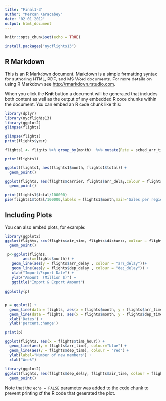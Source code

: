 ```yaml
---
title: "Final1-3"
author: "Mercan Karacabey"
date: "02 01 2019"
output: html_document
---
```


```r
knitr::opts_chunk$set(echo = TRUE)
```

```r
install.packages("nycflights13")
```
## R Markdown

This is an R Markdown document. Markdown is a simple formatting syntax for authoring HTML, PDF, and MS Word documents. For more details on using R Markdown see <http://rmarkdown.rstudio.com>.

When you click the **Knit** button a document will be generated that includes both content as well as the output of any embedded R code chunks within the document. You can embed an R code chunk like this:

```r
library(dplyr) 
library(nycflights13) 
library(ggplot2)
glimpse(flights)
```

```r

glimpse(flights)
print(flights$year)
```


```r
flights1 <- flights %>% group_by(month)  %>% mutate(Rate = sched_arr_time / sched_dep_time) %>% select(Rate,sched_arr_time,sched_dep_time,month) %>% summarise(total = sum(sched_arr_time))

print(flights1)

ggplot(flights1, aes(flights1$month, flights1$total)) + 
  geom_point()

```

```r


ggplot(flights, aes(flights$carrier, flights$arr_delay,colour = flights$month)) + 
  geom_point()

```


```r
print(flights1$total/100000)
pie(flights1$total/100000,labels = flights1$month,main="Sales per region")
```

## Including Plots

You can also embed plots, for example:

```r
library(ggplot2)
ggplot(flights, aes(flights$air_time, flights$distance, colour = flights$flight)) + 
  geom_point()
```

```r
 p<-ggplot(flights,
        aes(x=flights$month)) +
   geom_line(aes(y = flights$arr_delay , colour = "arr_delay"))+
   geom_line(aes(y = flights$dep_delay , colour = "dep_delay")) +
   xlab("Import/Export Date") +
   ylab("Amount  (Million $)") +
   ggtitle("Import & Export Amount")
   
ggplotly(p)
 
```

```r
p = ggplot() + 
  geom_line(data = flights, aes(x = flights$month, y = flights$arr_time), color = "blue") +
  geom_line(data = flights, aes(x = flights$month, y = flights$dep_time), color = "red") +
  xlab('Dates') +
  ylab('percent.change')

print(p)
```
```r
ggplot(flights, aes(x = flights$time_hour)) + 
  geom_line(aes(y = flights$arr_time), colour="blue") + 
  geom_line(aes(y = flights$dep_time), colour = "red") + 
  ylab(label="Number of new members") + 
  xlab("Week")
```



```r
library(ggplot2)
ggplot(flights, aes(flights$dep_delay, flights$air_time, colour = flights$flight)) + 
  geom_point()
```
Note that the `echo = FALSE` parameter was added to the code chunk to prevent printing of the R code that generated the plot.

